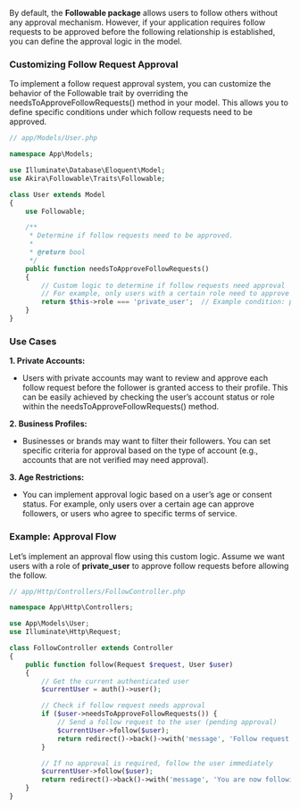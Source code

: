 By default, the **Followable package** allows users to follow others without any approval mechanism. However,
if your application requires follow requests to be approved before the following relationship is established, you can define the approval logic in the model.

### Customizing Follow Request Approval
To implement a follow request approval system, you can customize the behavior of the Followable trait by overriding the needsToApproveFollowRequests() method in your model.
This allows you to define specific conditions under which follow requests need to be approved.

```php
// app/Models/User.php

namespace App\Models;

use Illuminate\Database\Eloquent\Model;
use Akira\Followable\Traits\Followable;

class User extends Model
{
    use Followable;

    /**
     * Determine if follow requests need to be approved.
     *
     * @return bool
     */
    public function needsToApproveFollowRequests()
    {
        // Custom logic to determine if follow requests need approval
        // For example, only users with a certain role need to approve follows
        return $this->role === 'private_user';  // Example condition: private users need approval
    }
}
```

### Use Cases

**1. Private Accounts:**
   - Users with private accounts may want to review and approve each follow request before the follower is granted access to their profile. This can be easily achieved by checking the user’s account status or role within the needsToApproveFollowRequests() method.

**2. Business Profiles:**
   - Businesses or brands may want to filter their followers. You can set specific criteria for approval based on the type of account (e.g., accounts that are not verified may need approval).

**3. Age Restrictions:**
   - You can implement approval logic based on a user’s age or consent status. For example, only users over a certain age can approve followers, or users who agree to specific terms of service.


### Example: Approval Flow

Let’s implement an approval flow using this custom logic. Assume we want users with a role of **private_user** to approve follow requests before allowing the follow.

```php
// app/Http/Controllers/FollowController.php

namespace App\Http\Controllers;

use App\Models\User;
use Illuminate\Http\Request;

class FollowController extends Controller
{
    public function follow(Request $request, User $user)
    {
        // Get the current authenticated user
        $currentUser = auth()->user();

        // Check if follow request needs approval
        if ($user->needsToApproveFollowRequests()) {
            // Send a follow request to the user (pending approval)
            $currentUser->follow($user);
            return redirect()->back()->with('message', 'Follow request sent! Please wait for approval.');
        }

        // If no approval is required, follow the user immediately
        $currentUser->follow($user);
        return redirect()->back()->with('message', 'You are now following this user.');
    }
}
```